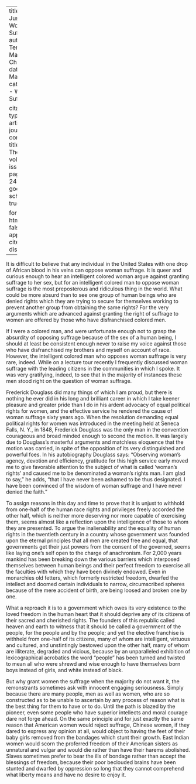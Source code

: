
---
title: 'The Justice of Woman Suffrage'
author: Terrell, Mary Church
date: Mar. 1912
categories: 
  - Woman Suffrage

citation: 
  type: article-journal
  container-title: The Crisis
  volume: 4
  issue: 5
  page: 243-245
google-scholar: true

format:
  html:
    toc: false
    appendix-cite-as: display
---


It is difficult to believe that any individual in the United States with one drop of African blood in his veins can oppose woman suffrage. It is queer and curious enough to hear an intelligent colored woman argue against granting suffrage to her sex, but for an intelligent colored man to oppose woman suffrage is the most preposterous and ridiculous thing in the world. What could be more absurd than to see one group of human beings who are denied rights which they are trying to secure for themselves working to prevent another group from obtaining the same rights? For the very arguments which are advanced against granting the right of suffrage to women are offered by those who have disfranchised colored men.

If I were a colored man, and were unfortunate enough not to grasp the absurdity of opposing suffrage because of the sex of a human being, I should at least be consistent enough never to raise my voice against those who have disfranchised my brothers and myself on account of race. However, the intelligent colored man who opposes woman suffrage is very rare, indeed. While on a lecture tour recently I frequently discussed woman suffrage with the leading citizens in the communities in which I spoke. It was very gratifying, indeed, to see that in the majority of instances these men stood right on the question of woman suffrage.

Frederick Douglass did many things of which I am proud, but there is nothing he ever did in his long and brilliant career in which I take keener pleasure and greater pride than I do in his ardent advocacy of  equal political rights for women, and the effective service he rendered the cause of woman suffrage sixty years ago. When the resolution demanding equal political rights for women was introduced in the meeting held at Seneca Falls, N. Y., in 1848, Frederick Douglass was the only man in the convention courageous and broad minded enough to second the motion. It was largely due to Douglass's masterful arguments and matchless eloquence that the motion was carried, in spite of the opposition of its very distinguished and powerful foes. In his autobiography Douglass says: "Observing woman's agency, devotion and efficiency, gratitude for this high service early moved me to give favorable attention to the subject of what is called 'woman's rights' and caused me to be denominated a woman's rights man. I am glad to say," he adds, "that I have never been ashamed to be thus designated. I have been convinced of the wisdom of woman suffrage and I have never denied the faith."

To assign reasons in this day and time to prove that it is unjust to withhold from one-half of the human race rights and privileges freely accorded the other half, which is neither more deserving nor more capable of exercising them, seems almost like a reflection upon the intelligence of those to whom they are presented. To argue the inalienability and the equality of human rights in the twentieth century in a country whose government was founded upon the eternal principles that all men are created free and equal, that governments get their just powers from the consent of the governed, seems like laying one's self open to the charge of anachronism. For 2,000 years mankind has been breaking down the various barriers which interposed themselves between human beings and their perfect freedom to exercise all the faculties with which they have been divinely endowed. Even in monarchies old fetters, which formerly restricted freedom, dwarfed the intellect and doomed certain individuals to narrow, circumscribed spheres because of the mere accident of birth, are being loosed and broken one by one.

What a reproach it is to a government which owes its very existence to the loved freedom in the human heart that it should deprive any of its citizens of their sacred and cherished rights. The founders of this republic called heaven and earth to witness that it should be called a government of the people, for the people and by the people; and yet the elective franchise is withheld from one-half of its citizens, many of whom are intelligent, virtuous and cultured, and unstintingly bestowed upon the other half, many of whom are illiterate, degraded and vicious, because by an unparalleled exhibition of lexicographical acrobatics the word "people" has been turned and twisted to mean all who were shrewd and wise enough to have themselves born boys instead of girls, and white instead of black.

But why grant women the suffrage when the majority do not want it, the remonstrants sometimes ask with innocent engaging seriousness. Simply because there are many people, men as well as women, who are so constructed as to be unable to ascertain by any process of reason what is the best thing for them to have or to do. Until the path is blazed by the pioneer, even some people who have superior intellects and moral courage dare not forge ahead. On the same principle and for just exactly the same reason that American women would reject suffrage, Chinese women, if they dared to express any opinion at all, would object to having the feet of their baby girls removed from the bandages which stunt their growth. East Indian women would scorn the proferred freedom of their American sisters as unnatural and vulgar and would die rather than have their harems abolished. Slaves sometimes prefer to bear the ills of bondage rather than accept the blessings of freedom, because their poor beclouded brains have been stunted and dwarfed by oppression so long that they cannot comprehend what liberty means and have no desire to enjoy it.


